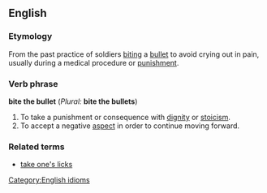 ==English==
<!-- ===Pronunciation=== -->
===Etymology===
From the past practice of soldiers [[bite|biting]] a [[bullet]] to avoid crying out in pain, usually during a medical procedure or [[punishment]]. 

===Verb phrase=== <!-- Replace with part of speech that is most correct-->
'''bite the bullet''' (''Plural:'' '''bite the bullets''')

# To take a punishment or consequence with [[dignity]] or [[stoicism]].
# To accept a negative [[aspect]] in order to continue moving forward.

===Related terms===
*[[take one's licks]] <!-- Not a synonym; Could be with or without dignity -->

[[Category:English idioms]]